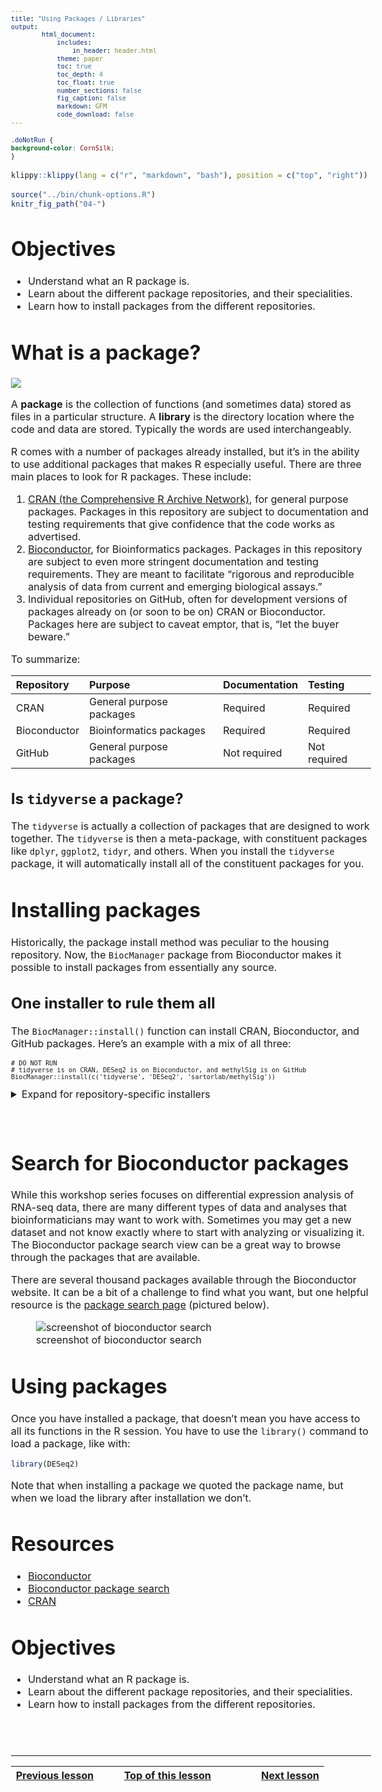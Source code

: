 ```yaml
---
title: "Using Packages / Libraries"
output:
        html_document:
            includes:
                in_header: header.html
            theme: paper
            toc: true
            toc_depth: 4
            toc_float: true 
            number_sections: false
            fig_caption: false
            markdown: GFM
            code_download: false
---
```


<style type="text/css">

body, td {
   font-size: 16px;
}
code.r{
  font-size: 12px;
}
pre {
  font-size: 12px
}

</style>

```css
.doNotRun {
background-color: CornSilk;
}
```

```r
klippy::klippy(lang = c("r", "markdown", "bash"), position = c("top", "right"))
```

```r
source("../bin/chunk-options.R")
knitr_fig_path("04-")
```

<!-- example of rendered lesson https://datacarpentry.org/genomics-r-intro/02-r-basics/index.html -->

# Objectives

- Understand what an R package is.
- Learn about the different package repositories, and their specialities.
- Learn how to install packages from the different repositories.

# What is a package?

![](images/packages.png)

A **package** is the collection of functions (and sometimes data) stored as files in a particular structure. A **library** is the directory location where the code and data are stored. Typically the words are used interchangeably.

R comes with a number of packages already installed, but it's in the ability to use additional packages that makes R especially useful. There are three main places to look for R packages. These include:

1. [CRAN (the Comprehensive R Archive Network)](https://cran.r-project.org/), for general purpose packages. Packages in this repository are subject to documentation and testing requirements that give confidence that the code works as advertised.
2. [Bioconductor](https://bioconductor.org/), for Bioinformatics packages. Packages in this repository are subject to even more stringent documentation and testing requirements. They are meant to facilitate "rigorous and reproducible analysis of data from current and emerging biological assays."
3. Individual repositories on GitHub, often for development versions of packages already on (or soon to be on) CRAN or Bioconductor. Packages here are subject to caveat emptor, that is, "let the buyer beware."

To summarize:

| Repository | Purpose | Documentation | Testing |
| :--- | :--- | :--- | :--- |
| CRAN | General purpose packages | Required | Required |
| Bioconductor | Bioinformatics packages | Required | Required |
| GitHub | General purpose packages | Not required | Not required |

## Is `tidyverse` a package?

The `tidyverse` is actually a collection of packages that are designed to work together. The `tidyverse` is then a meta-package, with constituent packages like `dplyr`, `ggplot2`, `tidyr`, and others. When you install the `tidyverse` package, it will automatically install all of the constituent packages for you.

# Installing packages

Historically, the package install method was peculiar to the housing repository. Now, the `BiocManager` package from Bioconductor makes it possible to install packages from essentially any source.

## One installer to rule them all

The `BiocManager::install()` function can install CRAN, Bioconductor, and GitHub packages. Here's an example with a mix of all three:

```verbatim
# DO NOT RUN
# tidyverse is on CRAN, DESeq2 is on Bioconductor, and methylSig is on GitHub
BiocManager::install(c('tidyverse', 'DESeq2', 'sartorlab/methylSig'))
```

<details>
  <summary>Expand for repository-specific installers</summary>
<strong>From CRAN</strong>

To install a package from CRAN, you can run something like:

```verbatim
# Do not run, this is already installed for us
install.packages('tidyverse')
```

<strong>From Bioconductor</strong>

To install a package from Bioconductor, you first need the `BiocManager` package. Then you can give the name of the package to the installer, as in:

```verbatim
# Do not run
install.packages('BiocManager')

# The :: notation before the install() tells R to use the function from BiocManager
BiocManager::install('DESeq2')
```

<strong>From GitHub</strong>

To install packages from GitHub one can use the `remotes::install_github()` function. For example:

```verbatim
# Do not run
# To install the package at https://github.com/sartorlab/methylSig/
# The format is <repository_owner>/<repository_name>
remotes::install_github('sartorlab/methylSig')
```
</details>
<br>

# Search for Bioconductor packages

While this workshop series focuses on differential expression analysis of RNA-seq data, there are many different types of data and analyses that bioinformaticians may want to work with. Sometimes you may get a new dataset and not know exactly where to start with analyzing or visualizing it. The Bioconductor package search view can be a great way to browse through the packages that are available.

There are several thousand packages available through the Bioconductor website. It can be a bit of a challenge to find what you want, but one helpful resource is the [package search page](https://bioconductor.org/packages/release/BiocViews.html#___Software) (pictured below).

![screenshot of bioconductor search](images/bioconductor_search.png)

# Using packages

Once you have installed a package, that doesn't mean you have access to all its functions in the R session. You have to use the `library()` command to load a package, like with:

```r
library(DESeq2)
```

Note that when installing a package we quoted the package name, but when we load the library after installation we don't.

# Resources

- [Bioconductor](https://bioconductor.org/)
- [Bioconductor package search](https://bioconductor.org/packages/release/BiocViews.html#___Software)
- [CRAN](https://cran.r-project.org/)

# Objectives

- Understand what an R package is.
- Learn about the different package repositories, and their specialities.
- Learn how to install packages from the different repositories.

<br/>
<br/>
<hr/>
| [Previous lesson](r-02-exploration-dplyr.html) | [Top of this lesson](#top) | [Next lesson](r-05-help.html) |
| :--- | :----: | ---: |